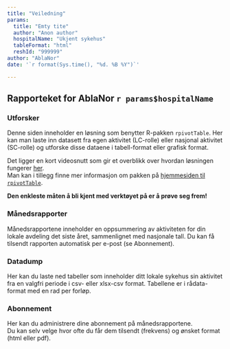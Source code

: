 ```yaml
---
title: "Veiledning"
params:
  title: "Emty tite"
  author: "Anon author"
  hospitalName: "Ukjent sykehus"
  tableFormat: "html"
  reshId: "999999"
author: "AblaNor"
date: '`r format(Sys.time(), "%d. %B %Y")`'

---
```


## Rapporteket for AblaNor `r params$hospitalName`
 

### Utforsker
Denne siden inneholder en løsning som benytter R-pakken `rpivotTable`. Her kan 
man laste inn datasett fra egen aktivitet (LC-rolle) eller nasjonal aktivitet
(SC-rolle) og utforske disse dataene i tabell-format eller grafisk format. 

Det ligger en kort videosnutt som gir et overblikk over hvordan løsningen
fungerer [her](https://i0.wp.com/nicolas.kruchten.com/pivottable/images/animation.gif "Videosnutt rpivotTable").        
Man kan i tillegg finne mer informasjon om pakken på
[hjemmesiden til `rpivotTable`](https://pivottable.js.org/examples/ "Hjemmesiden til rpivotTable"). 

__Den enkleste måten å bli kjent med verktøyet på er å prøve seg frem!__
    
### Månedsrapporter
Månedsrapportene inneholder en oppsummering av aktiviteten for din lokale
avdeling det siste året, sammenlignet med nasjonale tall. Du kan få tilsendt 
rapporten automatisk per e-post (se Abonnement).

### Datadump
Her kan du laste ned tabeller som inneholder ditt lokale sykehus sin aktivitet
fra en valgfri periode i csv- eller xlsx-csv format. Tabellene er i rådata-
format med en rad per forløp.

### Abonnement
Her kan du administrere dine abonnement på månedsrapportene.  
Du kan selv velge hvor ofte du får dem tilsendt (frekvens) og ønsket format 
(html eller pdf).
